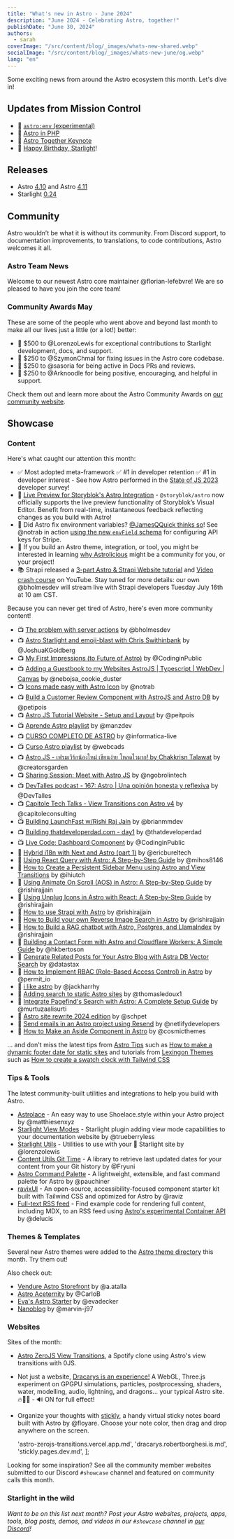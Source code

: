```yaml
---
title: "What's new in Astro - June 2024"
description: "June 2024 - Celebrating Astro, together!"
publishDate: "June 30, 2024"
authors:
  - sarah
coverImage: "/src/content/blog/_images/whats-new-shared.webp"
socialImage: "/src/content/blog/_images/whats-new-june/og.webp"
lang: "en"
---
```


Some exciting news from around the Astro ecosystem this month. Let's dive in!

## Updates from Mission Control

- 🚀 [`astro:env` (experimental)](https://docs.astro.build/en/reference/configuration-reference/#experimentalenv)
- 🐘 [Astro in PHP](https://github.com/matthewp/astro-in-php-example)
- 🍿 [Astro Together Keynote](https://youtu.be/eIjzMwaKxZI)
- 🎂 [Happy Birthday, Starlight](https://x.com/astrodotbuild/status/1798471522559959334)!

## Releases

- Astro [4.10](https://astro.build/blog/astro-4100/) and Astro [4.11](https://astro.build/blog/astro-4110/)
- Starlight [0.24](https://github.com/withastro/starlight/releases/tag/%40astrojs%2Fstarlight%400.24.0)

## Community

Astro wouldn’t be what it is without its community. From Discord support, to documentation improvements, to translations, to code contributions, Astro welcomes it all.

### Astro Team News

Welcome to our newest Astro core maintainer @florian-lefebvre! We are so pleased to have you join the core team!

### Community Awards May

These are some of the people who went above and beyond last month to make all our lives just a little (or a lot!) better:

- 🌟 $500 to @LorenzoLewis  for exceptional contributions to Starlight development, docs, and support.
- 🚀 $250 to @SzymonChmal for fixing issues in the Astro core codebase.
- 🎈 $250 to @sasoria  for being active in Docs PRs and reviews.
- 🎊 $250 to @Arknoodle  for being positive, encouraging, and helpful in support.

Check them out and learn more about the Astro Community Awards on [our community website](https://community.astro.build).

## Showcase

### Content

Here's what caught our attention this month: 

- ✅ Most adopted meta-framework ✅ #1 in developer retention ✅ #1 in developer interest - See how Astro performed in the [State of JS 2023](https://2023.stateofjs.com/) developer survey!
- 👀 [Live Preview for Storyblok's Astro Integration](https://www.storyblok.com/mp/announcing-live-preview-for-storyblok-astro) - `@storyblok/astro` now officially supports the live preview functionality of Storyblok’s Visual Editor. Benefit from real-time, instantaneous feedback reflecting changes as you build with Astro!
- 🔩 Did Astro fix environment variables? [@JamesQQuick thinks so](https://www.youtube.com/watch?v=kTceOl4qCm0)! See @notrab in action [using the new `envField` schema](https://www.youtube.com/watch?v=jU3dbZOaS9g) for configuring API keys for Stripe.
- 🍦 If you build an Astro theme, integration, or tool, you might be interested in learning [why Astrolicious](https://astrolicious.dev/blog/why-astrolicious/) might be a community for you, or your project!
- 📚 Strapi released a [3-part Astro & Strapi Website tutorial](https://strapi.io/blog/astro-and-strapi-website-tutorial-part-1-intro-to-astro) and [Video crash course](https://www.youtube.com/watch?v=udA4LuOORKc) on YouTube. Stay tuned for more details: our own @bholmesdev will stream live with Strapi developers Tuesday July 16th at 10 am CST.

Because you can never get tired of Astro, here's even more community content!

- 📺 [The problem with server actions](https://www.youtube.com/watch?v=GPYAC1qGD44) by @bholmesdev
- 📺 [Astro Starlight and emoji-blast with Chris Swithinbank](https://www.youtube.com/watch?v=Q1E4Gkt63ko) by @JoshuaKGoldberg
- 📺 [My First Impressions (to Future of Astro)](https://www.youtube.com/watch?v=-NZIHSGJuzU) by @CodinginPublic
- 📺 [Adding a Guestbook to my Websites AstroJS | Typescript | WebDev | Canvas](https://www.youtube.com/watch?v=IjS9U2kacmg) by @nebojsa_cookie_duster
- 📺 [Icons made easy with Astro Icon](https://www.youtube.com/watch?v=Q783GL2ydtg) by @notrab
- 📺 [Build a Customer Review Component with AstroJS and Astro DB](https://www.youtube.com/watch?v=Ap7Ps1T2d5w) by @petipois
- 📺 [Astro JS Tutorial Website - Setup and Layout](https://www.youtube.com/watch?v=xOYzLBMXd5M) by @peitpois
- 📺 [Aprende Astro playlist](https://www.youtube.com/playlist?list=PLx5xbrpW6nXjaSiQpQ5PHDHDt6Fie1w-t) by @manzdev
- 📺 [CURSO COMPLETO DE ASTRO](https://www.youtube.com/watch?v=wS4QN_xqwlM) by @informatica-live
- 📺 [Curso Astro playlist](https://www.youtube.com/playlist?list=PLflnMKQm8irTvgYhf_Rs97cKZ0Fr9L32T) by @webcads
- 📺 [Astro JS - เฟรมเวิร์กน้องใหม่ เขียนง่าย โหลดไวมาก! by Chakkrisn Talawat](https://www.youtube.com/watch?v=WC5PRboDfJ0) by @creatorsgarden
- 📺 [Sharing Session: Meet with Astro JS](https://www.youtube.com/watch?v=oEG5amJdMhQ) by @ngobrolintech
- 📺 [DevTalles podcast - 167: Astro | Una opinión honesta y reflexiva](https://www.youtube.com/watch?v=WS49_hENfgE) by @DevTalles
- 📺 [Capitole Tech Talks - View Transitions con Astro v4](https://www.youtube.com/watch?v=EnrsiLrGZ24) by @capitoleconsulting
- 📺 [Building LaunchFast w/Rishi Raj Jain](https://www.youtube.com/watch?v=ncFLhbiKFdU) by @brianmmdev
- 📺 [Building thatdeveloperdad.com - day1](https://www.youtube.com/watch?v=o5d7AyvWwe0) by @thatdeveloperdad
- 📺 [Live Code: Dashboard Component](https://www.youtube.com/watch?v=Ow24EzRQ7dI) by @CodinginPublic
- 📄 [Hybrid i18n with Next and Astro (part 1)](https://www.ericburel.tech/blog/hybrid-i18n-next-astro-1) by @ericbureltech
- 📄 [Using React Query with Astro: A Step-by-Step Guide](https://hounie.me/writings/how-to-use-react-query-with-astro/) by @mihos8146
- 📄 [How to Create a Persistent Sidebar Menu using Astro and View Transitions](https://jbhutch.com/blog/astro-with-peristent-sidebar/) by @ihiutch 
- 📄 [Using Animate On Scroll (AOS) in Astro: A Step-by-Step Guide](https://www.launchfa.st/blog/aos-astro) by @rishirajjain
- 📄 [Using Unplug Icons in Astro with React: A Step-by-Step Guide](https://www.launchfa.st/blog/react-astro-unplugin-icons) by @rishirajjain
- 📄 [How to use Strapi with Astro](https://neon.tech/guides/strapi-cms) by @rishirajjain
- 📄 [How to Build your own Reverse Image Search in Astro](https://neon.tech/guides/llamaindex-postgres-search-images) by @rishirajjain
- 📄 [How to Build a RAG chatbot with Astro, Postgres, and LlamaIndex](https://neon.tech/guides/chatbot-astro-postgres-llamaindex) by @rishirajjain
- 📄 [Building a Contact Form with Astro and Cloudflare Workers: A Simple Guide](https://hkbertoson.hashnode.dev/building-a-contact-form-with-astro-and-cloudflare-workers-a-simple-guide) by @hkbertoson
- 📄 [Generate Related Posts for Your Astro Blog with Astra DB Vector Search](https://www.datastax.com/blog/generate-related-posts-for-your-astro-blog-with-astra-db-vector-search) by @datastax
- 📄 [How to Implement RBAC (Role-Based Access Control) in Astro](https://www.permit.io/blog/how-to-implement-rbac-role-based-access-control-in-astro-framework) by @permit_io
- 📄 [i like astro](https://www.cs.mun.ca/~jaharrhy/babble-bin/i-like-astro/) by @jackharrhy
- 📄 [Adding search to static Astro sites](https://www.thomasledoux.be/blog/search-static-astro-website) by @thomasledoux1
- 📄 [Integrate Pagefind's Search with Astro: A Complete Setup Guide](https://syntackle.com/blog/pagefind-search-in-astro-site/) by @murtuzaalisurti
- 📄 [Astro site rewrite 2024 edition](https://schpet.com/note/site-rewrite-2024-edition) by @schpet
- 📄 [Send emails in an Astro project using Resend](https://developers.netlify.com/guides/send-emails-with-astro-and-resend/) by @netlifydevelopers
- 📄 [How to Make an Aside Component in Astro](https://cosmicthemes.com/blog/astro-aside-component/) by @cosmicthemes

 ... and don't miss the latest tips from [Astro Tips](https://astro-tips.dev) such as [How to make a dynamic footer date for static sites](https://astro-tips.dev/recipes/dynamic-footer-date-for-static-websites/) and tutorials from [Lexingon Themes](https://lexingtonthemes.com/tutorials/) such as [How to create a swatch clock with Tailwind CSS]( https://lexingtonthemes.com/tutorials/how-to-create-a-swatch-clock-with-tailwind-css/)


### Tips & Tools

The latest community-built utilities and integrations to help you build with Astro.

- [Astrolace](https://github.com/MatthiesenXYZ/Astrolace) - An easy way to use Shoelace.style within your Astro project by @matthiesenxyz
- [Starlight View Modes](https://starlight-view-modes.trueberryless.org/) - Starlight plugin adding view mode capabilities to your documentation website by @trueberryless
- [Starlight Utils](https://starlight-utils.pages.dev/) - Utilities to use with your 🌟 Starlight site by @lorenzolewis
- [Content Utils Git Time](https://inox-tools.vercel.app/content-utils/git-time) - A library to retrieve last updated dates for your content from your Git history by @Fryuni
- [Astro Command Palette](https://github.com/pauchiner/astro-command-palette) - A lightweight, extensible, and fast command palette for Astro by @pauchiner
- [ravixUI](https://ravixui.com/) - An open-source, accessibility-focused component starter kit built with Tailwind CSS and optimized for Astro by @raviz
- [Full-text RSS feed](https://github.com/delucis/astro-blog-full-text-rss) - Find example code for rendering full content, including MDX, to an RSS feed using [Astro's experimental Container API](https://docs.astro.build/en/reference/container-reference/) by @delucis

### Themes & Templates

Several new Astro themes were added to the [Astro theme directory](https://astro.build/themes/) this month. Try them out!

<ThemeGrid date="2024-06-01" />

Also check out:

- [Vendure Astro Storefront](https://github.com/a-atalla/vendure-astro-shop) by @a.atalla
- [Astro Aceternity](https://github.com/calrloco/astro-aceternity) by @CarloB
- [Eva's Astro Starter](https://github.com/evadecker/eva-astro-starter) by @evadecker
- [Nanoblog](https://github.com/marvin-j97/nanoblog) by @marvin-j97

### Websites

Sites of the month:

- [Astro ZeroJS View Transitions](https://astro-zerojs-transitions.vercel.app/), a Spotify clone using Astro's view transitions with 0JS.
- Not just a website, [Dracarys is an experience!](https://dracarys.robertborghesi.is/) A WebGL, Three.js experiment on GPGPU simulations, particles, postprocessing, shaders, water, modelling, audio, lightning, and dragons... your typical Astro site. 🔥🧊🐉 - 🔊 ON for full effect!
- Organize your thoughts with [stickly](https://stickly.pages.dev/), a handy virtual sticky notes board built with Astro by @floyare. Choose your note color, then drag and drop anywhere on the screen.

  'astro-zerojs-transitions.vercel.app.md',
  'dracarys.robertborghesi.is.md',
  'stickly.pages.dev.md',
];

<ShowcaseGridById ids={monthlySites} />

Looking for some inspiration? See all the community member websites submitted to our Discord `#showcase` channel and featured on community calls this month.

<MonthlyShowcaseGrid startDate="2024-06-01" endDate="2024-07-01" exclude={monthlySites} />

### Starlight in the wild

<MonthlyShowcaseGrid starlight startDate="2024-06-01" endDate="2024-07-01" />

*Want to be on this list next month? Post your Astro websites, projects, apps, tools, blog posts, demos, and videos in our `#showcase` channel in [our Discord](https://astro.build/chat)!*
